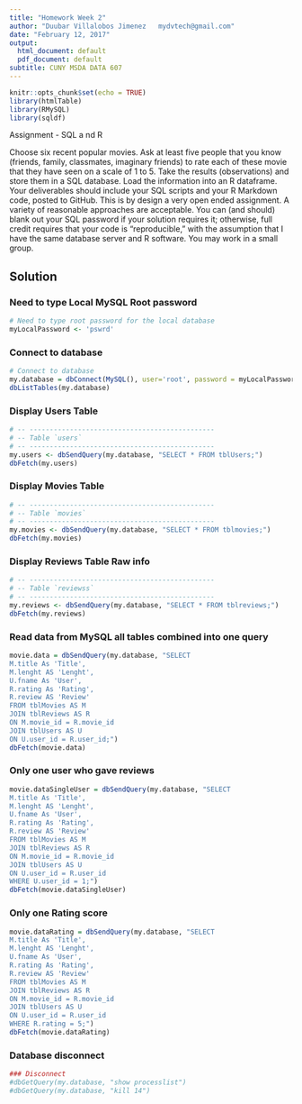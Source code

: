 ---
title: "Homework Week 2"
author: "Duubar Villalobos Jimenez   mydvtech@gmail.com"
date: "February 12, 2017"
output:
  html_document: default
  pdf_document: default
subtitle: CUNY MSDA DATA 607
---

```{r setup, include=FALSE}
knitr::opts_chunk$set(echo = TRUE)
library(htmlTable)
library(RMySQL)
library(sqldf)
```

Assignment - SQL a nd R  

Choose six recent popular movies.  Ask at least five people that you know (friends,  family,  classmates, imaginary friends) to rate each of these movie that they have seen on a scale of 1 to 5.  Take the results (observations) and store them in a SQL   database.  Load the information into an R dataframe. Your deliverables should include your SQL   scripts and your R Markdown code,  posted to GitHub. This is by design a very open ended assignment.  A variety of reasonable approaches are acceptable.  You can (and should) blank out your SQL   password if your solution requires it; otherwise,  full credit requires that your code is "reproducible,"  with the assumption that I have the same database server and R software. You may work in a small group.   


## Solution

### Need to type Local MySQL Root password
```{r}
# Need to type root password for the local database
myLocalPassword <- 'pswrd'
```

### Connect to database
```{r}
# Connect to database
my.database = dbConnect(MySQL(), user='root', password = myLocalPassword, dbname='villalobos-movies', host='localhost')
dbListTables(my.database)
```

### Display Users Table
```{r}
# -- ----------------------------------------------
# -- Table `users`
# -- ----------------------------------------------
my.users <- dbSendQuery(my.database, "SELECT * FROM tblUsers;")
dbFetch(my.users)
```

### Display Movies Table
```{r}
# -- ----------------------------------------------
# -- Table `movies`
# -- ----------------------------------------------
my.movies <- dbSendQuery(my.database, "SELECT * FROM tblmovies;")
dbFetch(my.movies)
```


### Display Reviews Table Raw info
```{r}
# -- ----------------------------------------------
# -- Table `reviewss`
# -- ----------------------------------------------
my.reviews <- dbSendQuery(my.database, "SELECT * FROM tblreviews;")
dbFetch(my.reviews)
```


### Read data from MySQL all tables combined into one query
```{r}
movie.data = dbSendQuery(my.database, "SELECT 
M.title As 'Title',
M.lenght AS 'Lenght',
U.fname As 'User',
R.rating As 'Rating',
R.review AS 'Review'
FROM tblMovies AS M
JOIN tblReviews AS R
ON M.movie_id = R.movie_id
JOIN tblUsers AS U
ON U.user_id = R.user_id;")
dbFetch(movie.data)
```

### Only one user who gave reviews
```{r}
movie.dataSingleUser = dbSendQuery(my.database, "SELECT 
M.title As 'Title',
M.lenght AS 'Lenght',
U.fname As 'User',
R.rating As 'Rating',
R.review AS 'Review'
FROM tblMovies AS M
JOIN tblReviews AS R
ON M.movie_id = R.movie_id
JOIN tblUsers AS U
ON U.user_id = R.user_id
WHERE U.user_id = 1;")
dbFetch(movie.dataSingleUser)
```

### Only one Rating score
```{r}
movie.dataRating = dbSendQuery(my.database, "SELECT 
M.title As 'Title',
M.lenght AS 'Lenght',
U.fname As 'User',
R.rating As 'Rating',
R.review AS 'Review'
FROM tblMovies AS M
JOIN tblReviews AS R
ON M.movie_id = R.movie_id
JOIN tblUsers AS U
ON U.user_id = R.user_id
WHERE R.rating = 5;")
dbFetch(movie.dataRating)
```

### Database disconnect
```{r}
### Disconnect
#dbGetQuery(my.database, "show processlist")
#dbGetQuery(my.database, "kill 14")
```

